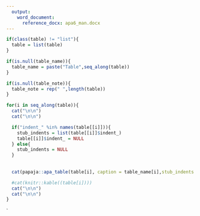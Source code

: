 ```yaml
---
  output:
    word_document:
      reference_docx: apa6_man.docx
---
```


```r
if(class(table) != "list"){
  table = list(table)
}

if(is.null(table_name)){
  table_name = paste("Table",seq_along(table))
}

if(is.null(table_note)){
  table_note = rep(" ",length(table))
}

for(i in seq_along(table)){
  cat("\n\n")
  cat("\n\n")

  if("indent_" %in% names(table[[i]])){
    stub_indents = list(table[[i]]$indent_)
    table[[i]]$indent_ = NULL
  } else{
    stub_indents = NULL
  }
    
  
  cat(papaja::apa_table(table[i], caption = table_name[i],stub_indents = stub_indents , note = table_note[i], escape = F))

  #cat(knitr::kable((table[i])))
  cat("\n\n")
  cat("\n\n")
}
```

`

